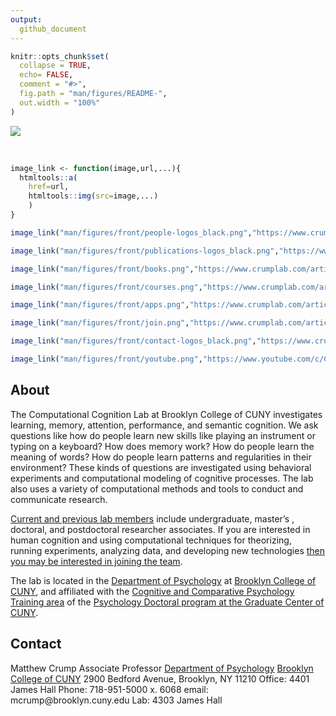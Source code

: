 ```yaml
---
output: 
  github_document
---
```


<!-- README.md is generated from README.Rmd. Please edit that file -->

```r
knitr::opts_chunk$set(
  collapse = TRUE,
  echo= FALSE,
  comment = "#>",
  fig.path = "man/figures/README-",
  out.width = "100%"
)
```

<img src="man/figures/front/front_banner.jpg" style= width="100%"/>
<style type="text/css">
.headericons {
  width: 100%;
}
</style>

<br>

::: {.container}
::: {.row .headericons}

:::: {.col-sm-3}

```r
image_link <- function(image,url,...){
  htmltools::a(
    href=url,
    htmltools::img(src=image,...)
    )
}

image_link("man/figures/front/people-logos_black.png","https://www.crumplab.com/articles/People.html", class = "hovericon")
```

::::

:::: {.col-sm-3}

```r
image_link("man/figures/front/publications-logos_black.png","https://www.crumplab.com/articles/Publications.html", class = "hovericon")
```


::::

:::: {.col-sm-3}

```r
image_link("man/figures/front/books.png","https://www.crumplab.com/articles/Books.html", class = "hovericon")
```

::::

:::: {.col-sm-3}

```r
image_link("man/figures/front/courses.png","https://www.crumplab.com/articles/Courses.html", class = "hovericon")
```

::::
:::

::: {.row}
:::: {.col-sm-3}


```r
image_link("man/figures/front/apps.png","https://www.crumplab.com/articles/Apps.html", class = "hovericon")
```

::::

:::: {.col-sm-3}

```r
image_link("man/figures/front/join.png","https://www.crumplab.com/articles/Opportunities.html", class = "hovericon")
```

::::

:::: {.col-sm-3}

```r
image_link("man/figures/front/contact-logos_black.png","https://www.crumplab.com/index.html#contact", class = "hovericon")
```

::::

:::: {.col-sm-3}

```r
image_link("man/figures/front/youtube.png","https://www.youtube.com/c/CrumpsComputationalCognitionLab?sub_confirmation=1", class = "hovericon")
```

::::
:::
:::

## About

The Computational Cognition Lab at Brooklyn College of CUNY investigates learning, memory, attention, performance, and semantic cognition. We ask questions like how do people learn new skills like playing an instrument or typing on a keyboard? How does memory work? How do people learn the meaning of words? How do people learn patterns and regularities in their environment? These kinds of questions are investigated using behavioral experiments and computational modeling of cognitive processes. The lab also uses a variety of computational methods and tools to conduct and communicate research. 

[Current and previous lab members](https://crumplab.github.io/People.html) include undergraduate, master's , doctoral, and postdoctoral researcher associates. If you are interested in human cognition and using computational techniques for theorizing, running experiments, analyzing data, and developing new technologies [then you may be interested in joining the team](https://crumplab.github.io/Opportunities.html).

The lab is located in the [Department of Psychology](http://www.brooklyn.cuny.edu/web/academics/schools/naturalsciences/undergraduate/psychology.php) at [Brooklyn College of CUNY](http://www.brooklyn.cuny.edu/), and affiliated with the [Cognitive and Comparative Psychology Training area](https://ccp-cuny.github.io) of the [Psychology Doctoral program at the Graduate Center of CUNY](https://www.gc.cuny.edu/Page-Elements/Academics-Research-Centers-Initiatives/Doctoral-Programs/Psychology/Training-Areas/Cognitive-and-Comparative-Psychology).

## Contact 

Matthew Crump
Associate Professor
[Department of Psychology](http://www.brooklyn.cuny.edu/web/academics/schools/naturalsciences/undergraduate/psychology.php)
[Brooklyn College of CUNY](http://www.brooklyn.cuny.edu/)
2900 Bedford Avenue, Brooklyn, NY 11210
Office: 4401 James Hall
Phone: 718-951-5000 x. 6068
email: mcrump@brooklyn.cuny.edu 
Lab: 4303 James Hall





